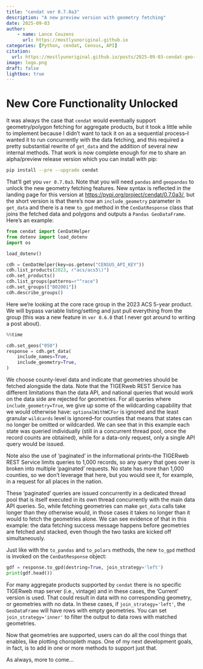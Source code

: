 ```yaml
---
title: "cendat ver 0.7.0a3"
description: "A new preview version with geometry fetching"
date: 2025-09-03
author:
    - name: Lance Couzens
      url: https://mostlyunoriginal.github.io  
categories: [Python, cendat, Census, API]
citation: 
  url: https://mostlyunoriginal.github.io/posts/2025-09-03-cendat-geo-fetching-alpha-release/
image: logo.png 
draft: false
lightbox: true
---
```


# New Core Functionality Unlocked

It was always the case that `cendat` would eventually support geometry/polygon fetching for aggregate products, but it took a little while to implement because I didn't want to tack it on as a sequential process–I wanted it to run concurrently with the data fetching, and this required a pretty substantial rewrite of `get_data` and the addition of several new internal methods. That work is now complete enough for me to share an alpha/preview release version which you can install with pip:

``` bash
pip install --pre --upgrade cendat
```

That'll get you `ver 0.7.0a3`. Note that you will need `pandas` and `geopandas` to unlock the new geometry fetching features. New syntax is reflected in the landing page for this version at <https://pypi.org/project/cendat/0.7.0a3/>, but the short version is that there's now an `include_geometry` parameter in `get_data` and there is a new `to_gpd` method in the `CenDatResponse` class that joins the fetched data and polygons and outputs a `Pandas GeoDataFrame`. Here's an example:

```python
from cendat import CenDatHelper
from dotenv import load_dotenv
import os

load_dotenv()

cdh = CenDatHelper(key=os.getenv("CENSUS_API_KEY"))
cdh.list_products(2023, r"acs/acs5\)")
cdh.set_products()
cdh.list_groups(patterns=r"^race")
cdh.set_groups(["B02001"])
cdh.describe_groups()
```

Here we're looking at the core race group in the 2023 ACS 5-year product. We will bypass variable listing/setting and just pull everything from the group (this was a new feature in `ver 0.6.0` that I never got around to writing a post about).

```python
%%time

cdh.set_geos("050")
response = cdh.get_data(
    include_names=True,
    include_geometry=True,
)
```

We choose county-level data and indicate that geometries should be fetched alongside the data. Note that the TIGERweb REST Service has different limitations than the data API, and national queries that would work on the data side are rejected for geometries. For all queries where `include_geometry=True`, we give up some of the wildcarding capability that we would otherwise have: `optionalWithWCFor` is ignored and the least granular `wildcards` level is ignored–for counties that means that states can no longer be omitted or wildcarded. We can see that in this example each state was queried individually (still in a concurrent thread pool, once the record counts are obtained), while for a data-only request, only a single API query would be issued.

Note also the use of 'paginated' in the informational prints–the TIGERweb REST Service limits queries to 1,000 records, so any query that goes over is broken into multiple 'paginated' requests. No state has more than 1,000 counties, so we don't leverage that here, but you would see it, for example, in a request for all places in the nation.

These 'paginated' queries are issued concurrently in a dedicated thread pool that is itself executed in its own thread concurrently with the main data API queries. So, while fetching geometries can make `get_data` calls take longer than they otherwise would, in those cases it takes no longer than it would to fetch the geometries alone. We can see evidence of that in this example: the data fetching success message happens before geometries are fetched and stacked, even though the two tasks are kicked off simultaneously.

Just like with the `to_pandas` and `to_polars` methods, the new `to_gpd` method is invoked on the `CenDatResponse` object:

```python
gdf = response.to_gpd(destring=True, join_strategy='left')
print(gdf.head())
```

For many aggregate products supported by `cendat` there is no specific TIGERweb map server (i.e., vintage) and in these cases, the 'Current' version is used. That could result in data with no corresponding geometry, or geometries with no data. In these cases, if `join_strategy='left'`, the `GeoDataFrame` will have rows with empty geometries. You can set `join_strategy='inner'` to filter the output to data rows with matched geometries.

Now that geometries are supported, users can do all the cool things that enables, like plotting choropleth maps. One of my next development goals, in fact, is to add in one or more methods to support just that.

As always, more to come...